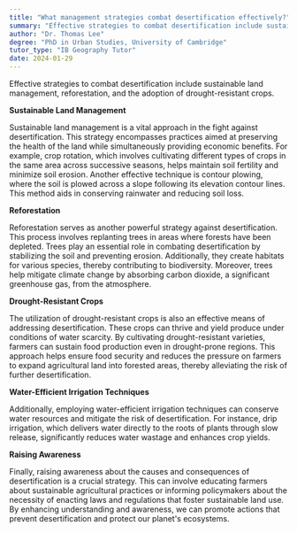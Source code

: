 ```yaml
---
title: "What management strategies combat desertification effectively?"
summary: "Effective strategies to combat desertification include sustainable land management, reforestation, and the use of drought-resistant crops."
author: "Dr. Thomas Lee"
degree: "PhD in Urban Studies, University of Cambridge"
tutor_type: "IB Geography Tutor"
date: 2024-01-29
---
```


Effective strategies to combat desertification include sustainable land management, reforestation, and the adoption of drought-resistant crops.

**Sustainable Land Management**

Sustainable land management is a vital approach in the fight against desertification. This strategy encompasses practices aimed at preserving the health of the land while simultaneously providing economic benefits. For example, crop rotation, which involves cultivating different types of crops in the same area across successive seasons, helps maintain soil fertility and minimize soil erosion. Another effective technique is contour plowing, where the soil is plowed across a slope following its elevation contour lines. This method aids in conserving rainwater and reducing soil loss.

**Reforestation**

Reforestation serves as another powerful strategy against desertification. This process involves replanting trees in areas where forests have been depleted. Trees play an essential role in combating desertification by stabilizing the soil and preventing erosion. Additionally, they create habitats for various species, thereby contributing to biodiversity. Moreover, trees help mitigate climate change by absorbing carbon dioxide, a significant greenhouse gas, from the atmosphere.

**Drought-Resistant Crops**

The utilization of drought-resistant crops is also an effective means of addressing desertification. These crops can thrive and yield produce under conditions of water scarcity. By cultivating drought-resistant varieties, farmers can sustain food production even in drought-prone regions. This approach helps ensure food security and reduces the pressure on farmers to expand agricultural land into forested areas, thereby alleviating the risk of further desertification.

**Water-Efficient Irrigation Techniques**

Additionally, employing water-efficient irrigation techniques can conserve water resources and mitigate the risk of desertification. For instance, drip irrigation, which delivers water directly to the roots of plants through slow release, significantly reduces water wastage and enhances crop yields.

**Raising Awareness**

Finally, raising awareness about the causes and consequences of desertification is a crucial strategy. This can involve educating farmers about sustainable agricultural practices or informing policymakers about the necessity of enacting laws and regulations that foster sustainable land use. By enhancing understanding and awareness, we can promote actions that prevent desertification and protect our planet's ecosystems.
    